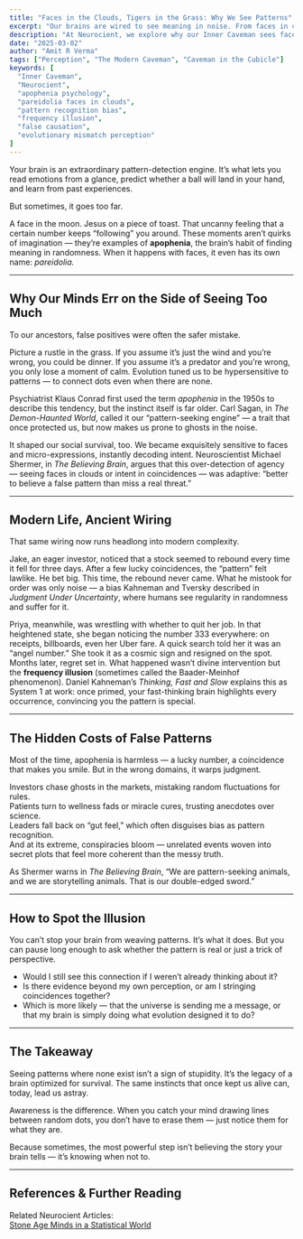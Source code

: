 ```yaml
---
title: "Faces in the Clouds, Tigers in the Grass: Why We See Patterns"
excerpt: "Our brains are wired to see meaning in noise. From faces in clouds to lucky numbers that keep reappearing, the same instincts that once kept us alive now trick us into finding patterns that don’t exist."
description: "At Neurocient, we explore why our Inner Caveman sees faces in clouds and patterns in randomness—an ancient survival instinct of apophenia and pareidolia that misfires in modern life, shaping superstitions, biases, and false beliefs."
date: "2025-03-02"
author: "Amit R Verma"
tags: ["Perception", "The Modern Caveman", "Caveman in the Cubicle"]
keywords: [
  "Inner Caveman",
  "Neurocient",
  "apophenia psychology",
  "pareidolia faces in clouds",
  "pattern recognition bias",
  "frequency illusion",
  "false causation",
  "evolutionary mismatch perception"
]
---
```


Your brain is an extraordinary pattern-detection engine. It’s what lets you read emotions from a glance, predict whether a ball will land in your hand, and learn from past experiences.  

But sometimes, it goes too far.  

A face in the moon. Jesus on a piece of toast. That uncanny feeling that a certain number keeps “following” you around. These moments aren’t quirks of imagination — they’re examples of **apophenia**, the brain’s habit of finding meaning in randomness. When it happens with faces, it even has its own name: *pareidolia.*  

---

## Why Our Minds Err on the Side of Seeing Too Much  

To our ancestors, false positives were often the safer mistake.  

Picture a rustle in the grass. If you assume it’s just the wind and you’re wrong, you could be dinner. If you assume it’s a predator and you’re wrong, you only lose a moment of calm. Evolution tuned us to be hypersensitive to patterns — to connect dots even when there are none.  

Psychiatrist Klaus Conrad first used the term *apophenia* in the 1950s to describe this tendency, but the instinct itself is far older. Carl Sagan, in *The Demon-Haunted World*, called it our “pattern-seeking engine” — a trait that once protected us, but now makes us prone to ghosts in the noise.  

It shaped our social survival, too. We became exquisitely sensitive to faces and micro-expressions, instantly decoding intent. Neuroscientist Michael Shermer, in *The Believing Brain*, argues that this over-detection of agency — seeing faces in clouds or intent in coincidences — was adaptive: “better to believe a false pattern than miss a real threat.”  

---

## Modern Life, Ancient Wiring  

That same wiring now runs headlong into modern complexity.  

Jake, an eager investor, noticed that a stock seemed to rebound every time it fell for three days. After a few lucky coincidences, the “pattern” felt lawlike. He bet big. This time, the rebound never came. What he mistook for order was only noise — a bias Kahneman and Tversky described in *Judgment Under Uncertainty*, where humans see regularity in randomness and suffer for it.  

Priya, meanwhile, was wrestling with whether to quit her job. In that heightened state, she began noticing the number 333 everywhere: on receipts, billboards, even her Uber fare. A quick search told her it was an “angel number.” She took it as a cosmic sign and resigned on the spot. Months later, regret set in. What happened wasn’t divine intervention but the **frequency illusion** (sometimes called the Baader-Meinhof phenomenon). Daniel Kahneman’s *Thinking, Fast and Slow* explains this as System 1 at work: once primed, your fast-thinking brain highlights every occurrence, convincing you the pattern is special.  

---

## The Hidden Costs of False Patterns  

Most of the time, apophenia is harmless — a lucky number, a coincidence that makes you smile. But in the wrong domains, it warps judgment.  

Investors chase ghosts in the markets, mistaking random fluctuations for rules.  
Patients turn to wellness fads or miracle cures, trusting anecdotes over science.  
Leaders fall back on “gut feel,” which often disguises bias as pattern recognition.  
And at its extreme, conspiracies bloom — unrelated events woven into secret plots that feel more coherent than the messy truth.  

As Shermer warns in *The Believing Brain*, “We are pattern-seeking animals, and we are storytelling animals. That is our double-edged sword.”  

---

## How to Spot the Illusion  

You can’t stop your brain from weaving patterns. It’s what it does. But you can pause long enough to ask whether the pattern is real or just a trick of perspective.  

- Would I still see this connection if I weren’t already thinking about it?  
- Is there evidence beyond my own perception, or am I stringing coincidences together?  
- Which is more likely — that the universe is sending me a message, or that my brain is simply doing what evolution designed it to do?  

---
<CavemanSpot
  prompt="Think about a time you saw meaning or causation where it wasn’t really there: a superstition, a lucky charm, or blaming one bad choice for a streak of failures."
  mode="inline"
/>
---

## The Takeaway  

Seeing patterns where none exist isn’t a sign of stupidity. It’s the legacy of a brain optimized for survival. The same instincts that once kept us alive can, today, lead us astray.  

Awareness is the difference. When you catch your mind drawing lines between random dots, you don’t have to erase them — just notice them for what they are.  

Because sometimes, the most powerful step isn’t believing the story your brain tells — it’s knowing when not to.  

---

## References & Further Reading  

Related Neurocient Articles:  
[Stone Age Minds in a Statistical World](/insights/big-numbers)  